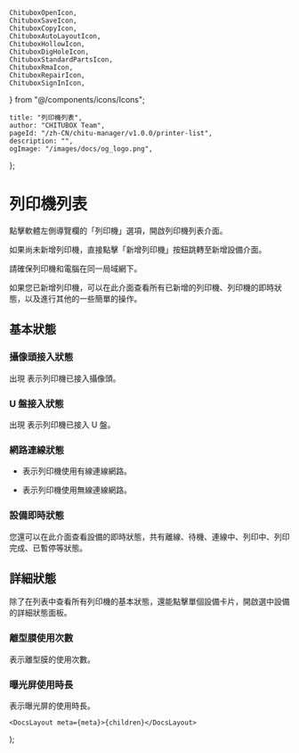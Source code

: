 	ChituboxOpenIcon,
	ChituboxSaveIcon,
	ChituboxCopyIcon,
	ChituboxAutoLayoutIcon,
	ChituboxHollowIcon,
	ChituboxDigHoleIcon,
	ChituboxStandardPartsIcon,
	ChituboxRmaIcon,
	ChituboxRepairIcon,
	ChituboxSignInIcon,
} from "@/components/icons/Icons";

	title: "列印機列表",
	author: "CHITUBOX Team",
	pageId: "/zh-CN/chitu-manager/v1.0.0/printer-list",
	description: "",
	ogImage: "/images/docs/og_logo.png",
};

# 列印機列表

點擊軟體左側導覽欄的「列印機」選項，開啟列印機列表介面。

如果尚未新增列印機，直接點擊「新增列印機」按鈕跳轉至<NextLink href="/zh-TW/docs/chitu-manager/latest/sections/add-printers">新增設備</NextLink>介面。

<ImageContainer>
	<AntdImage
		src={
			"/images/docs/zh-CN/chitu-manager/003-printer-list-main-printer.png"
		}
		style={{ maxWidth: "1050px" }}
	/>
</ImageContainer>

<Admonition type="note" title="注意">
	請確保列印機和電腦在同一局域網下。
</Admonition>

如果您已新增列印機，可以在此介面查看所有已新增的列印機、列印機的即時狀態，以及進行其他的一些簡單的<NextLink href="/zh-TW/docs/chitu-manager/latest/sections/operations">操作</NextLink>。

<ImageContainer>
	<AntdImage
		src={
			"/images/docs/zh-CN/chitu-manager/003-printer-list-printer-list.png"
		}
		style={{ maxWidth: "1050px" }}
	/>
</ImageContainer>

## 基本狀態

### 攝像頭接入狀態

出現 <CameraStatus /> 表示列印機已接入攝像頭。

### U 盤接入狀態

出現 <UsbDriveStatus /> 表示列印機已接入 U 盤。

### 網路連線狀態

-   <WiredNetwork /> 表示列印機使用有線連線網路。

-   <WirelessNetwork /> 表示列印機使用無線連線網路。

### 設備即時狀態

您還可以在此介面查看設備的即時狀態，共有離線、待機、連線中、列印中、列印完成、已暫停等狀態。

## 詳細狀態

除了在列表中查看所有列印機的基本狀態，還能點擊單個設備卡片，開啟選中設備的詳細狀態面板。

<ImageContainer>
	<AntdImage
		src={
			"/images/docs/zh-CN/chitu-manager/003-printer-list-detailed-list.png"
		}
		style={{ maxWidth: "400px" }}
	/>
</ImageContainer>

### 離型膜使用次數

<ReleaseFilmUsageCount /> 表示離型膜的使用次數。

### 曝光屏使用時長

<ExposureScreenUsageTime /> 表示曝光屏的使用時長。

	<DocsLayout meta={meta}>{children}</DocsLayout>
);
